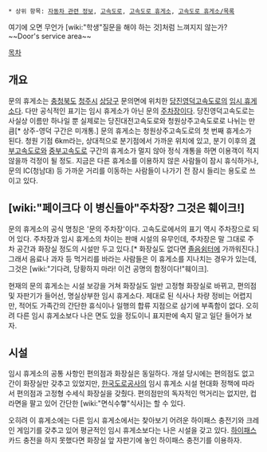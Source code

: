  * 상위 항목: [[자동차 관련 정보]], [[고속도로]], [[고속도로 휴게소]], [[고속도로 휴게소/목록]]

여기에 오면 무언가 [wiki:"학생"질문을 해야 하는 것]처럼 느껴지지 않는가?
~~Door's service area~~

[[목차]]

== 개요 ==
문의 휴게소는 [[충청북도]] [[청주시]] [[상당구]] 문의면에 위치한 [[당진영덕고속도로]]의 [[임시 휴게소]]다. 다만 공식적인 표기는 임시 휴게소가 아닌 문의 [[주차장]]이다. 당진영덕고속도로는 사실상 이름만 하나일 뿐 실제로는 당진대전고속도로와 청원상주고속도로로 나뉘는 만큼[* 상주-영덕 구간은 미개통.] 문의 휴게소는 청원상주고속도로의 첫 번째 휴게소가 된다. 청원 기점 6km라는, 상대적으로 분기점에서 가까운 위치에 있고, 분기 이후의 [[경부고속도로]]와 [[중부고속도로]] 구간의 휴게소가 멀지 않아 정식 개통을 하면 이용객이 적지 않을까 걱정이 될 정도. 지금은 다른 휴게소를 이용하지 않은 사람들이 잠시 휴식하거나, 문의 IC(청남대) 등 가까운 거리를 이동하는 사람들이 나가기 전 잠시 들리는 용도로 쓰이고 있다.

== [wiki:"페이크다 이 병신들아"주차장? 그것은 훼이크!] ==
문의 휴게소의 공식 명칭은 '문의 주차장'이다. 고속도로에서의 표기 역시 주차장으로 되어 있다. 주차장과 임시 휴게소의 차이는 판매 시설의 유무인데, 주차장은 말 그대로 주차 공간과 화장실 정도의 시설만 두고 있다.[* 화장실도 없다면 [[졸음쉼터]]에 가까워진다.] 그래서 음료나 과자 등 먹거리를 바라는 사람들은 이 휴게소를 지나치는 경우가 있는데, 그것은 [wiki:"기다려, 당황하지 마라! 이건 공명의 함정이다!"훼이크].

현재의 문의 휴게소는 시설 보강을 거쳐 화장실도 일반 고정형 화장실로 바뀌고, 편의점 및 자판기가 들어선, 명실상부한 임시 휴게소다. 제대로 된 식사나 차량 정비는 어렵지만, 적어도 가족간의 간단한 휴식이나 일행의 합류 지점으로 삼기에 부족함이 없다. 오히려 다른 임시 휴게소보다 나은 면도 있을 정도이니 표지판에 속지 말고 일단 들어가 보자.

== 시설 ==
임시 휴게소의 공통 사항인 편의점과 화장실은 동일하다. 개설 당시에는 편의점도 없고 간이 화장실만 갖추고 있었지만, [[한국도로공사]]의 임시 휴게소 시설 현대화 정책에 따라서 편의점과 고정형 수세식 화장실을 갖췄다. 편의점만의 독자적인 먹거리는 없지만, 컵라면을 팔고 있어 간단한 [wiki:"면식수햏"식사]는 할 수 있다.

오히려 이 휴게소에는 다른 임시 휴게소에서는 찾아보기 어려운 하이패스 충전기와 크레인 게임기를 갖추고 있어 평균적인 임시 휴게소보다는 나은 시설을 갖고 있다. [[하이패스]] 카드 충전을 하지 못했다면 화장실 앞 자판기에 놓인 하이패스 충전기를 이용하자.
